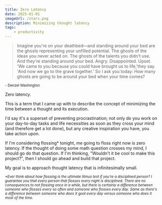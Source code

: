 ```yaml
---
title: Zero Latency
date: 2025-01-01
imageUrl: /stars.png
description: Minimizing thought latency
tags:
    - productivity
---
```


> Imagine you're on your deathbed—and standing around your bed are the ghosts representing your unfilled potential. The ghosts of the ideas you never acted on. The ghosts of the talents you didn't use. And they're standing around your bed. Angry. Disappointed. Upset. 'We came to you because you could have brought us to life,'they say. 'And now we go to the grave together.' So I ask you today: How many ghosts are going to be around your bed when your time comes?

<small>\- Denzel Washington</small>

Zero latency.

This is a term that I came up with to describe the concept of minimizing the time between a thought and its execution.

I'd say it's a superset of preventing procrastination; not only do you work on your day-to-day tasks and life necessities as soon as they cross your mind (and therefore get a lot done), but any creative inspiration you have, you take action upon.

If I'm considering flossing\* tonight, me going to floss right now is zero latency. If the thought of doing some math question crosses my mind, I should go do that question. If I'm thinking, "Wouldn't it be cool to make this project?", then I should go ahead and build that project.

My goal is to approach thought latency that is infinitesimally small.

<small>
    <em>
        *Ever think about how flossing is the ultimate litmus test if you're a
        disciplined person? I guarantee you that every person that flosses every
        night is disciplined. There are no consequences to not flossing once in
        a while, but there is certainly a difference between someone who flosses
        every so often and someone who flosses every day. Same as there's a
        difference between someone who does X goal every day versus someone who
        does it most of the time.
    </em>
</small>
